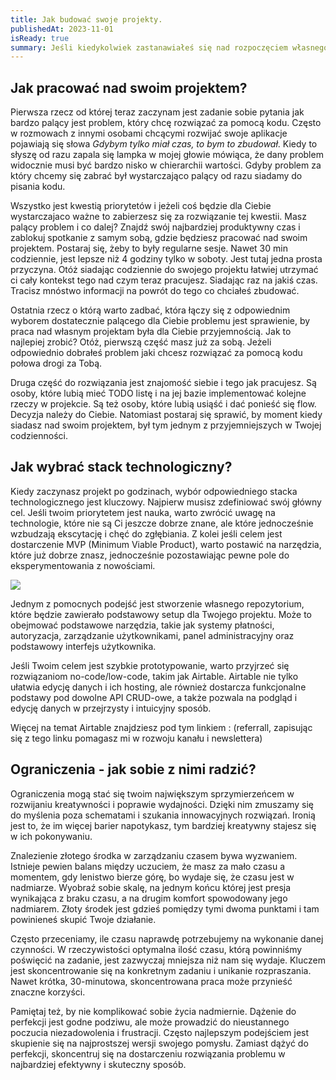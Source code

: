 ```yaml
---
title: Jak budować swoje projekty.
publishedAt: 2023-11-01
isReady: true
summary: Jeśli kiedykolwiek zastanawiałeś się nad rozpoczęciem własnego projektu lub szukałeś sposobów na jego usprawnienie, ten newsletter jest dla Ciebie!
---
```


## Jak pracować nad swoim projektem?

Pierwsza rzecz od której teraz zaczynam jest zadanie sobie pytania jak bardzo palący jest problem, który chcę rozwiązać za pomocą kodu. Często w rozmowach z innymi osobami chcącymi rozwijać swoje aplikacje pojawiają się słowa _Gdybym tylko miał czas, to bym to zbudował_. Kiedy to słyszę od razu zapala się lampka w mojej głowie mówiąca, że dany problem widocznie musi być bardzo nisko w chierarchii wartości. Gdyby problem za który chcemy się zabrać był wystarczająco palący od razu siadamy do pisania kodu.

Wszystko jest kwestią priorytetów i jeżeli coś będzie dla Ciebie wystarczajaco ważne to zabierzesz się za rozwiązanie tej kwestii. Masz palący problem i co dalej? Znajdź swój najbardziej produktywny czas i zablokuj spotkanie z samym sobą, gdzie będziesz pracować nad swoim projektem. Postaraj się, żeby to były regularne sesje. Nawet 30 min codziennie, jest lepsze niż 4 godziny tylko w soboty. Jest tutaj jedna prosta przyczyna. Otóż siadając codziennie do swojego projektu łatwiej utrzymać ci cały kontekst tego nad czym teraz pracujesz. Siadając raz na jakiś czas. Tracisz mnóstwo informacji na powrót do tego co chciałeś zbudować.

Ostatnia rzecz o którą warto zadbać, która łączy się z odpowiednim wyborem dostatecznie palącego dla Ciebie problemu jest sprawienie, by praca nad własnym projektam była dla Ciebie przyjemnością. Jak to najlepiej zrobić? Otóż, pierwszą część masz już za sobą. Jeżeli odpowiednio dobrałeś problem jaki chcesz rozwiązać za pomocą kodu połowa drogi za Tobą.

Druga część do rozwiązania jest znajomość siebie i tego jak pracujesz. Są osoby, które lubią mieć TODO listę i na jej bazie implementować kolejne rzeczy w projekcie. Są też osoby, które lubią usiąść i dać ponieść się flow. Decyzja należy do Ciebie. Natomiast postaraj się sprawić, by moment kiedy siadasz nad swoim projektem, był tym jednym z przyjemniejszych w Twojej codzienności.

## Jak wybrać stack technologiczny?

Kiedy zaczynasz projekt po godzinach, wybór odpowiedniego stacka technologicznego jest kluczowy. Najpierw musisz zdefiniować swój główny cel. Jeśli twoim priorytetem jest nauka, warto zwrócić uwagę na technologie, które nie są Ci jeszcze dobrze znane, ale które jednocześnie wzbudzają ekscytację i chęć do zgłębiania. Z kolei jeśli celem jest dostarczenie MVP (Minimum Viable Product), warto postawić na narzędzia, które już dobrze znasz, jednocześnie pozostawiając pewne pole do eksperymentowania z nowościami.

![](https://dsc.cloud/88160a/jak_budowac_222.webp)

Jednym z pomocnych podejść jest stworzenie własnego repozytorium, które będzie zawierało podstawowy setup dla Twojego projektu. Może to obejmować podstawowe narzędzia, takie jak systemy płatności, autoryzacja, zarządzanie użytkownikami, panel administracyjny oraz podstawowy interfejs użytkownika.

Jeśli Twoim celem jest szybkie prototypowanie, warto przyjrzeć się rozwiązaniom no-code/low-code, takim jak Airtable. Airtable nie tylko ułatwia edycję danych i ich hosting, ale również dostarcza funkcjonalne podstawy pod dowolne API CRUD-owe, a także pozwala na podgląd i edycję danych w przejrzysty i intuicyjny sposób.

Więcej na temat Airtable znajdziesz pod tym linkiem : [](https://airtable.com/invite/r/9EwaSimy) (referrall, zapisując się z tego linku pomagasz mi w rozwoju kanału i newslettera)

## Ograniczenia - jak sobie z nimi radzić?

Ograniczenia mogą stać się twoim największym sprzymierzeńcem w rozwijaniu kreatywności i poprawie wydajności. Dzięki nim zmuszamy się do myślenia poza schematami i szukania innowacyjnych rozwiązań. Ironią jest to, że im więcej barier napotykasz, tym bardziej kreatywny stajesz się w ich pokonywaniu.

Znalezienie złotego środka w zarządzaniu czasem bywa wyzwaniem. Istnieje pewien balans między uczuciem, że masz za mało czasu a momentem, gdy lenistwo bierze górę, bo wydaje się, że czasu jest w nadmiarze. Wyobraź sobie skalę, na jednym końcu której jest presja wynikająca z braku czasu, a na drugim komfort spowodowany jego nadmiarem. Złoty środek jest gdzieś pomiędzy tymi dwoma punktami i tam powinieneś skupić Twoje działanie.

Często przeceniamy, ile czasu naprawdę potrzebujemy na wykonanie danej czynności. W rzeczywistości optymalna ilość czasu, którą powinniśmy poświęcić na zadanie, jest zazwyczaj mniejsza niż nam się wydaje. Kluczem jest skoncentrowanie się na konkretnym zadaniu i unikanie rozpraszania. Nawet krótka, 30-minutowa, skoncentrowana praca może przynieść znaczne korzyści.

Pamiętaj też, by nie komplikować sobie życia nadmiernie. Dążenie do perfekcji jest godne podziwu, ale może prowadzić do nieustannego poczucia niezadowolenia i frustracji. Często najlepszym podejściem jest skupienie się na najprostszej wersji swojego pomysłu. Zamiast dążyć do perfekcji, skoncentruj się na dostarczeniu rozwiązania problemu w najbardziej efektywny i skuteczny sposób.
